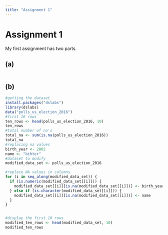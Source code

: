```yaml
---
title: "Assignment 1"
---
```


# Assignment 1

My first assignment has two parts.

## (a)
```r

```


## (b)
```r
#getting the dataset
install.packages("dslabs")
library(dslabs)
data("polls_us_election_2016")
#first 10 rows
ten_rows <- head(polls_us_election_2016, 10)
ten_rows
#total number of na's
total_na <- sum(is.na(polls_us_election_2016))
total_na
#replacing na values
birth_year <- 2002
name <- "bihter"
#dataset to modify
modified_data_set <- polls_us_election_2016

#replace NA values in columns 
for (i in seq_along(modified_data_set)) {
  if (is.numeric(modified_data_set[[i]])) {
    modified_data_set[[i]][is.na(modified_data_set[[i]])] <- birth_year
  } else if (is.character(modified_data_set[[i]])) {
    modified_data_set[[i]][is.na(modified_data_set[[i]])] <- name
  }
}


#display the first 10 rows
modified_ten_rows <- head(modified_data_set, 10)
modified_ten_rows

```

